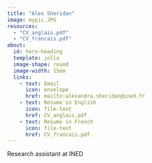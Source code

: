 ---
title: "Alex Sheridan"
image: mypic.JPG
resources: 
  - "CV_anglais.pdf"
  - "CV_francais.pdf"
about:
  id: hero-heading
  template: jolla
  image-shape: round
  image-width: 15em
  links: 
    - text: Email
      icon: envelope
      href: mailto:alexandra.sheridan@ined.fr
    - text: Resume in English
      icon: file-text
      href: CV_anglais.pdf
    - text: Resume in French
      icon: file-text
      href: CV_francais.pdf
---

::: {#hero-heading}
Research assistant at INED
:::
